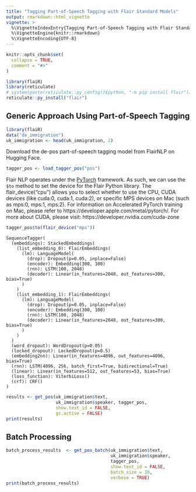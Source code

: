 ```yaml
---
title: "Tagging Part-of-Speech Tagging with Flair Standard Models"
output: rmarkdown::html_vignette
vignette: >
  %\VignetteIndexEntry{Tagging Part-of-Speech Tagging with Flair Standard Models}
  %\VignetteEngine{knitr::rmarkdown}
  %\VignetteEncoding{UTF-8}
---
```


```r
knitr::opts_chunk$set(
  collapse = TRUE,
  comment = "#>"
)
```


```r
library(flaiR)
library(reticulate)
# system(paste(reticulate::py_config()$python, "-m pip install flair"))
reticulate::py_install("flair")
```

## Generic Approach Using Part-of-Speech Tagging

```r
library(flaiR)
data("de_immigration")
uk_immigration <- head(uk_immigration, 2)
```

Download the de-pos part-of-speech tagging model from FlairNLP on Hugging Face.
```r
tagger_pos <- load_tagger_pos("pos")
```

Flair NLP operates under the [PyTorch](https://pytorch.org) framework. As such, we can use the `$to` method to set the device for the Flair Python library. The flair_device("cpu")  allows you to select whether to use the CPU, CUDA devices (like cuda:0, cuda:1, cuda:2), or specific MPS devices on Mac (such as mps:0, mps:1, mps:2). For information on Accelerated PyTorch training on Mac, please refer to https://developer.apple.com/metal/pytorch/. For more about CUDA, please visit: https://developer.nvidia.com/cuda-zone 


```r
tagger_pos$to(flair_device("mps")) 
```

```
SequenceTagger(
  (embeddings): StackedEmbeddings(
    (list_embedding_0): FlairEmbeddings(
      (lm): LanguageModel(
        (drop): Dropout(p=0.05, inplace=False)
        (encoder): Embedding(300, 100)
        (rnn): LSTM(100, 2048)
        (decoder): Linear(in_features=2048, out_features=300, bias=True)
      )
    )
    (list_embedding_1): FlairEmbeddings(
      (lm): LanguageModel(
        (drop): Dropout(p=0.05, inplace=False)
        (encoder): Embedding(300, 100)
        (rnn): LSTM(100, 2048)
        (decoder): Linear(in_features=2048, out_features=300, bias=True)
      )
    )
  )
  (word_dropout): WordDropout(p=0.05)
  (locked_dropout): LockedDropout(p=0.5)
  (embedding2nn): Linear(in_features=4096, out_features=4096, bias=True)
  (rnn): LSTM(4096, 256, batch_first=True, bidirectional=True)
  (linear): Linear(in_features=512, out_features=53, bias=True)
  (loss_function): ViterbiLoss()
  (crf): CRF()
)
```
```r
results <- get_pos(uk_immigration$text, 
                   uk_immigration$speaker, tagger_pos, 
                   show.text_id = FALSE,
                   gc.active = FALSE)
print(results)
```


## Batch Processing
```r
batch_process_results  <- get_pos_batch(uk_immigration$text,
                                        uk_immigration$speaker, 
                                        tagger_pos, 
                                        show.text_id = FALSE,
                                        batch_size = 10,
                                        verbose = TRUE)
print(batch_process_results)
```




